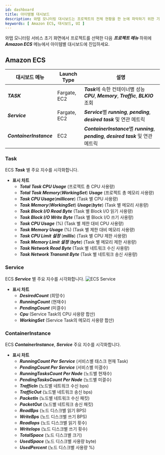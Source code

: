 ```yaml
---
id: dashboard
title: 아이템별 대시보드
description: 와탭 모니터링 대시보드는 프로젝트의 전체 현황을 한 눈에 파악하기 위한 기능을 제공합니다.
keywords: [ Amazon ECS, 대시보드, UI ]
---
```


와탭 모니터링 서비스 초기 화면에서 프로젝트를 선택한 다음 ***프로젝트 메뉴*** 하위에 ***Amazon ECS*** 메뉴에서 아이템별 대시보드에 진입하세요.

## Amazon ECS

|대시보드 메뉴|Launch Type|설명|
|---|---|---|
|***TASK***|Fargate, EC2|***Task***에 속한 컨테이너별 성능 ***CPU***, ***Memory***, ***Traffic***, ***BLKIO*** 조회|
|***Service***|Fargate, EC2|***Service***별 ***running***, ***pending***, ***desired task*** 및 연관 메트릭|
|***ContainerInstance***|EC2|***ContainerInstance***별 ***running***, ***pending***, ***desired task*** 및 연관 메트릭|

### Task

ECS ***Task*** 별 주요 지수를 시각화합니다.

* **표시 차트**
    * ***Total Task CPU Usage*** (프로젝트 총 CPU 사용량)
    * ***Total Task Memory***(***WorkingSet***) ***Usage*** (프로젝트 총 메모리 사용량)
    * ***Task CPU Usage***(***millicore***) (Task 별 CPU 사용량)
    * ***Task Memory***(***WorkingSet***) ***Usage***(***byte***) (Task 별 메모리 사용량)
    * ***Task Block I/O Read Byte*** (Task 별 Block I/O 읽기 사용량)
    * ***Task Block I/O Write Byte*** (Task 별 Block I/O 쓰기 사용량)
    * ***Task CPU Usage*** (%) (Task 별 제한 대비 CPU 사용량)
    * ***Task Memory Usage*** (%) (Task 별 제한 대비 메모리 사용량)
    * ***Task CPU Limit 설정*** (***millis***) (Task 별 CPU 제한 사용량)
    * ***Task Memory Limit 설정*** (***byte***) (Task 별 메모리 제한 사용량)
    * ***Task Network Read Byte*** (Task 별 네트워크 수신 사용량)
    * ***Task Network Transmit Byte*** (Task 별 네트워크 송신 사용량)

### Service

ECS ***Service*** 별 주요 지수를 시각화합니다.
![ECS Service](https://img.whatap.io/media/images/aws_ecs_whatap_monitoring_service.png)
* **표시 차트**
    * ***DesiredCount*** (희망수)
    * ***RunningCount*** (현재수)
    * ***PendingCount*** (미결수)
    * ***Cpu*** (Service Task의 CPU 사용량 합산)
    * ***WorkingSet*** (Service Task의 메모리 사용량 합산) 

### ContainerInstance

ECS ***ContainerInstance***, ***Service*** 주요 지수를 시각화합니다.

* **표시 차트**
    * ***RunningCount Per Service*** (서비스별 태스크 현재 Task)
    * ***PendingCount Per Service*** (서비스별 미결수)
    * ***RunningTasksCount Per Node*** (노드별 현재수)
    * ***PendingTasksCount Per Node*** (노드별 미결수)
    * ***TrafficIn*** (노드별 네트워크 수신 bps)
    * ***TrafficOut*** (노드별 네트워크 송신 bps)
    * ***PacketIn*** (노드별 네트워크 수신 패킷)
    * ***PacketOut*** (노드별 네트워크 송신 패킷)
    * ***ReadBps*** (노드 디스크별 읽기 BPS)
    * ***WriteBps*** (노드 디스크별 쓰기 BPS)
    * ***ReadIops*** (노드 디스크별 읽기 횟수)
    * ***WriteIops*** (노드 디스크별 쓰기 횟수)
    * ***TotalSpace*** (노드 디스크별 크기)
    * ***UsedSpace*** (노드 디스크별 사용량 byte)
    * ***UsedPercent*** (노드 디스크별 사용량 %)